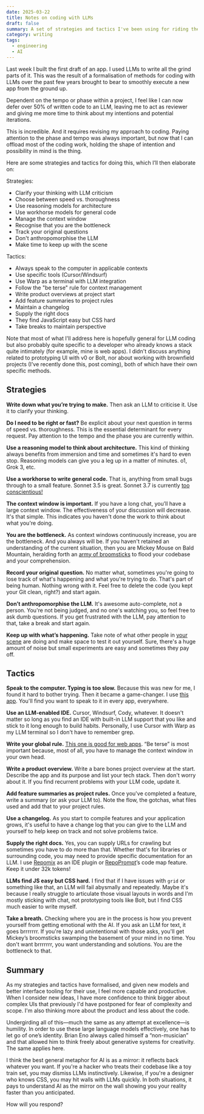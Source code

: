 ```yaml
---
date: 2025-03-22
title: Notes on coding with LLMs
draft: false
summary: A set of strategies and tactics I've been using for riding the recent step change in LLM-assisted coding. How to offload writing code while maintaining control of it by dividing approaches into high-level thinking methods and specific implementation techniques using specific tools.
category: writing
tags:
  - engineering
  - AI
---
```


Last week I built the first draft of an app. I used LLMs to write all the grind parts of it. This was the result of a formalisation of methods for coding with LLMs over the past few years brought to bear to smoothly execute a new app from the ground up.

Dependent on the tempo or phase within a project, I feel like I can now defer over 50% of written code to an LLM, leaving me to act as reviewer and giving me more time to think about my intentions and potential iterations.

This is incredible. And it requires revising my approach to coding. Paying attention to the phase and tempo was always important, but now that I can offload most of the coding work, holding the shape of intention and possibility in mind is the thing.

Here are some strategies and tactics for doing this, which I’ll then elaborate on:

Strategies:

- Clarify your thinking with LLM criticism
- Choose between speed vs. thoroughness
- Use reasoning models for architecture
- Use workhorse models for general code
- Manage the context window
- Recognise that you are the bottleneck
- Track your original questions
- Don't anthropomorphise the LLM
- Make time to keep up with the scene

Tactics:

- Always speak to the computer in applicable contexts
- Use specific tools (Cursor/Windsurf)
- Use Warp as a terminal with LLM integration
- Follow the "be terse" rule for context management
- Write product overviews at project start
- Add feature summaries to project rules
- Maintain a changelog
- Supply the right docs
- They find JavaScript easy but CSS hard
- Take breaks to maintain perspective

Note that most of what I'll address here is hopefully general for LLM coding but also probably quite specific to a developer who already knows a stack quite intimately (for example, mine is web apps). I didn't discuss anything related to prototyping UI with v0 or Bolt, nor about working with brownfield projects (I’ve recently done this, post coming), both of which have their own specific methods.

## Strategies

**Write down what you’re trying to make.** Then ask an LLM to criticise it. Use it to clarify your thinking.

**Do I need to be right or fast?** Be explicit about your next question in terms of speed vs. thoroughness. This is the essential determinant for every request. Pay attention to the tempo and the phase you are currently within.

**Use a reasoning model to think about architecture.** This kind of thinking always benefits from immersion and time and sometimes it's hard to even stop. Reasoning models can give you a leg up in a matter of minutes. o1, Grok 3, etc.

**Use a workhorse to write general code.** That is, anything from small bugs through to a small feature. Sonnet 3.5 is great. Sonnet 3.7 is currently [too conscientious!](https://x.com/callumflack/status/1905075681085784457)

**The context window is important.** If you have a long chat, you’ll have a large context window. The effectiveness of your discussion will decrease. It's that simple. This indicates you haven't done the work to think about what you're doing.

**You are the bottleneck.** As context windows continuously increase, you are the bottleneck. And you always will be. If you haven't retained an understanding of the current situation, then you are Mickey Mouse on Bald Mountain, heralding forth an [army of broomsticks](https://x.com/callumflack/status/1905075681085784457) to flood your codebase and your comprehension.

**Record your original question.** No matter what, sometimes you're going to lose track of what's happening and what you're trying to do. That's part of being human. Nothing wrong with it. Feel free to delete the code (you kept your Git clean, right?) and start again.

**Don’t anthropomorphise the LLM.** It's awesome auto-complete, not a person. You're not being judged, and no one's watching you, so feel free to ask dumb questions. If you get frustrated with the LLM, pay attention to that, take a break and start again.

**Keep up with what’s happening.** Take note of what other people in [your](https://x.com/pvncher) [scene](https://x.com/simonw) are doing and make space to test it out yourself. Sure, there's a huge amount of noise but small experiments are easy and sometimes they pay off.

## Tactics

**Speak to the computer. Typing is too slow.** Because this was new for me, I found it hard to bother trying. Then it became a game-changer. I use [this app](https://wisprflow.ai/). You'll find you want to speak to it in every app, everywhere.

**Use an LLM-enabled IDE.** Cursor, Windsurf, Cody, whatever. It doesn't matter so long as you find an IDE with built-in LLM support that you like and stick to it long enough to build habits. Personally, I use Cursor with Warp as my LLM terminal so I don't have to remember grep.

**Write your global rule.** [This one is good for web apps](https://github.com/callumflack/callums-prompts/blob/main/cursor-global-cursorteam-250102.md). “Be terse” is most important because, most of all, you have to manage the context window in your own head.

**Write a product overview.** Write a bare bones project overview at the start. Describe the app and its purpose and list your tech stack. Then don't worry about it. If you find recurrent problems with your LLM code, update it.

**Add feature summaries as project rules.** Once you've completed a feature, write a summary (or ask your LLM to). Note the flow, the gotchas, what files used and add that to your project rules.

**Use a changelog.** As you start to compile features and your application grows, it's useful to have a change log that you can give to the LLM and yourself to help keep on track and not solve problems twice.

**Supply the right docs.** Yes, you can supply URLs for crawling but sometimes you have to do more than that. Whether that's for libraries or surrounding code, you may need to provide specific documentation for an LLM. I use [Repomix](https://repomix.com/) as an IDE plugin or [RepoPrompt](https://repoprompt.com/)’s code map feature. Keep it under 32k tokens!

**LLMs find JS easy but CSS hard.** I find that if I have issues with `grid` or something like that, an LLM will fail abysmally and repeatedly. Maybe it's because I really struggle to articulate those visual layouts in words and I'm mostly sticking with chat, not prototyping tools like Bolt, but I find CSS much easier to write myself.

**Take a breath.** Checking where you are in the process is how you prevent yourself from getting emotional with the AI. If you ask an LLM for text, it goes brrrrrrr. If you're lazy and unintentional with those asks, you'll get Mickey’s broomsticks swamping the basement of your mind in no time. You don't want brrrrrrr, you want understanding and solutions. You are the bottleneck to that.

## Summary

As my strategies and tactics have formalised, and given new models and better interface tooling for their use, I feel more capable and productive. When I consider new ideas, I have more confidence to think bigger about complex UIs that previously I'd have postponed for fear of complexity and scope. I'm also thinking more about the product and less about the code.

Undergirding all of this—much the same as any attempt at excellence—is humility. In order to use these large language models effectively, one has to let go of one’s identity. Brian Eno always called himself a “non-musician” and that allowed him to think freely about generative systems for creativity. The same applies here.

I think the best general metaphor for AI is as a mirror: it reflects back whatever you want. If you're a hacker who treats their codebase like a toy train set, you may dismiss LLMs instinctively. Likewise, if you're a designer who knows CSS, you may hit walls with LLMs quickly. In both situations, it pays to understand AI as the mirror on the wall showing you your reality faster than you anticipated.

How will you respond?

